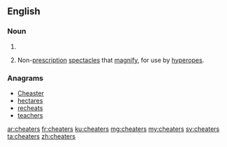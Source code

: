 ==English==

===Noun===
{{head|en|plural}}

# {{plural of|cheater|lang=en|nocat=1}}
# {{context|informal|plurale tantum|lang=en}} Non-[[prescription]] [[spectacles]] that [[magnify]], for use by [[hyperope]]s.

===Anagrams===
* [[Cheaster#English|Cheaster]]
* [[hectares#English|hectares]]
* [[recheats#English|recheats]]
* [[teachers#English|teachers]]

[[ar:cheaters]]
[[fr:cheaters]]
[[ku:cheaters]]
[[mg:cheaters]]
[[my:cheaters]]
[[sv:cheaters]]
[[ta:cheaters]]
[[zh:cheaters]]